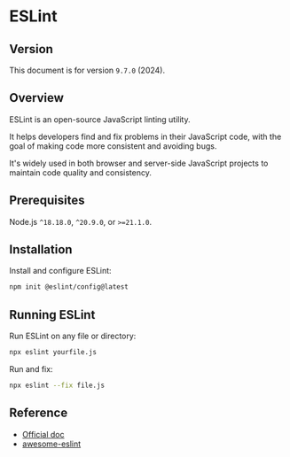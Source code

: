 # ESLint

## Version

This document is for version `9.7.0` (2024).


## Overview

ESLint is an open-source JavaScript linting utility.

It helps developers find and fix problems in their JavaScript code, with the goal of making code more consistent and avoiding bugs.

It's widely used in both browser and server-side JavaScript projects to maintain code quality and consistency.


## Prerequisites

Node.js `^18.18.0`, `^20.9.0`, or `>=21.1.0`.


## Installation

Install and configure ESLint:
```sh npm2yarn
npm init @eslint/config@latest
```


## Running ESLint

Run ESLint on any file or directory:
```sh
npx eslint yourfile.js
```

Run and fix:
```sh
npx eslint --fix file.js
```


## Reference

- [Official doc](https://eslint.org/docs/latest/use/getting-started)
- [awesome-eslint](https://github.com/dustinspecker/awesome-eslint)